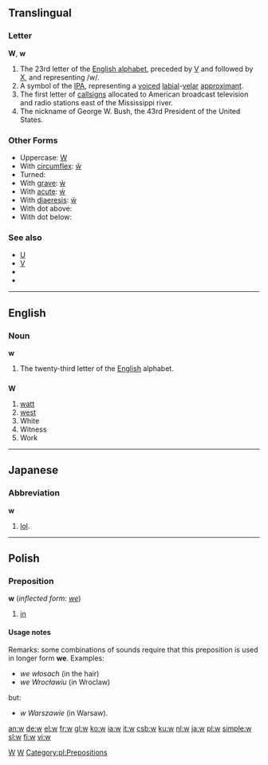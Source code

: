 ==Translingual==

===Letter===
'''W''', '''w'''

# The 23rd letter of the [[Appendix:Roman script|English alphabet]], preceded by [[V]] and followed by [[X]], and representing /w/.
# A symbol of the [[IPA]], representing a [[voiced]] [[labial]]-[[velar]] [[approximant]].
# The first letter of [[callsign]]s allocated to American broadcast television and radio stations east of the Mississippi river.
# The nickname of George W. Bush, the 43rd President of the United States.

===Other Forms===
*Uppercase: [[W]]
*With [[circumflex]]: [[ŵ]]
*Turned: {{unicode|[[ʍ]]}}
*With [[grave]]: [[ẁ]]
*With [[acute]]: [[ẃ]]
*With [[diaeresis]]: [[ẅ]]
*With dot above: {{unicode|[[ẇ]]}}
*With dot below: {{unicode|[[ẉ]]}}

===See also===
*[[U]]
*[[V]]
*{{unicode|[[Ƿ]]}}
*{{unicode|[[ʬ]]}}

[[Category:Latin letters|W]]
[[Category:IPA symbols|W]]

----

==English==

===Noun===
'''w'''

# The twenty-third letter of the [[English]] alphabet.

==={{abbreviation}}===
'''W'''

# [[watt]]
# [[west]]
# White
# Witness
# Work

----

==Japanese==

===Abbreviation===
'''w'''

# {{internet}} [[lol]].

----

==Polish==

===Preposition===
'''w''' (''inflected form: [[we]]'')

# [[in]]

====Usage notes====
Remarks: some combinations of sounds require that this preposition is used in longer form '''we'''. Examples:
* ''we włosach'' (in the hair)
* ''we Wrocławiu'' (in Wroclaw)
but:
* ''w Warszawie'' (in Warsaw).

[[Category:pl:Prepositions]]

[[an:w]]
[[de:w]]
[[el:w]]
[[fr:w]]
[[gl:w]]
[[ko:w]]
[[ia:w]]
[[it:w]]
[[csb:w]]
[[ku:w]]
[[nl:w]]
[[ja:w]]
[[pl:w]]
[[simple:w]]
[[sl:w]]
[[fi:w]]
[[vi:w]]
